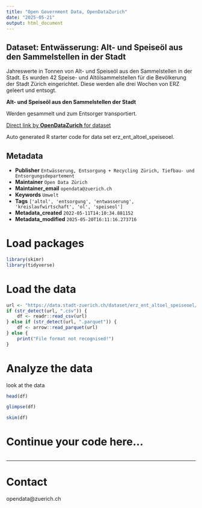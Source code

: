 ```yaml
---
title: "Open Government Data, OpenDataZurich"
date: "2025-05-21"
output: html_document
---
```


## Dataset: Entwässerung: Alt- und Speiseöl aus den Sammelstellen in der Stadt

Jahreswerte in Tonnen von Alt- und Speiseöl aus den Sammelstellen in der Stadt. Es wurden 42 Speise- und Altölsammelstellen für die Bevölkerung der Stadt Zürich eingerichtet. Diese werden alle drei Wochen von ERZ geleert und entsogt. 

**Alt- und Speiseöl aus den Sammelstellen der Stadt **

Werden gesammelt und zum Entsorger transportiert. 



[Direct link by **OpenDataZurich** for dataset](https://data.stadt-zuerich.ch/dataset/erz_ent_altoel_speiseoel)

Auto generated R starter code for data set erz_ent_altoel_speiseoel.

## Metadata

- **Publisher** `Entwässerung, Entsorgung + Recycling Zürich, Tiefbau- und Entsorgungsdepartement`
- **Maintainer** `Open Data Zürich`
- **Maintainer_email** `opendata@zuerich.ch`
- **Keywords** `Umwelt`
- **Tags** `['altol', 'entsorgung', 'entwasserung', 'kreislaufwirtschaft', 'ol', 'speiseol']`
- **Metadata_created** `2022-05-11T14:10:34.881152`
- **Metadata_modified** `2025-05-20T16:11:16.273716`


# Load packages

```r
library(skimr)
library(tidyverse)
```

# Load the data

```r
url <- "https://data.stadt-zuerich.ch/dataset/erz_ent_altoel_speiseoel/download/ent_altoel_speiseoel.csv"
if (str_detect(url, ".csv")) {
    df <- readr::read_csv(url)
} else if (str_detect(url, ".parquet")) {
    df <- arrow::read_parquet(url)
} else {
    print("File format not recognised!")
}
```

# Analyze the data

look at the data
```r
head(df)
```

```r
glimpse(df)
```

```r
skim(df)
```

# Continue your code here...

```r

```

------------------------------------------------------------------------

# Contact

opendata@zuerich.ch
